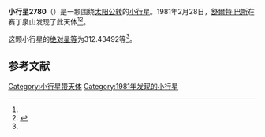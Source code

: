 {{Infobox planet
| bgcolour = #FFFFC0
| name = 2780 Monnig
| symbol = 
| image = 
| caption = 
| discovery = yes
| discovery_ref = 
| discoverer = [[舒爾特·巴斯|舒爾特·巴斯]]
| discovery_site = [[赛丁泉山|赛丁泉山]] 
| discovered = 1981年2月28日
| designations = yes
| mp_name = 
| named_after = 
| alt_names = 1981 DO2/ 1952 KV / 1971 BT3 / 1971 BV2 / 1976 YO
| mp_category = [[主带小行星|主带小行星]]
| orbit_ref = <ref name="a">[http://ssd.jpl.nasa.gov/sbdb.cgi?sstr=2780 2780 Monnig] {{Wayback|url=http://ssd.jpl.nasa.gov/sbdb.cgi?sstr=2780 |date=20210717084309 }}，小行星數據庫瀏覽器（JPL Small-Body Database Browser）－[[美国国家航空航天局|美国国家航空航天局]]喷气推进实验室</ref>
| epoch = 2456400.5 (2013年4月18日更新)
| aphelion = {{convert|2.4475277|AU|km|3|abbr=on|lk=out}}
| perihelion = {{convert|1.9404113|AU|km|3|abbr=on}}
| semimajor = {{convert|2.1939695|AU|km|3|abbr=on}}
| eccentricity = 0.1155705
| period = 1186.982443 [[日|日]]<br />3.25[[儒略年|儒略年]]
| avg_speed = 
| inclination = 5.46763
| asc_node = 274.99403
| mean_anomaly = 
| arg_peri = 312.43492
| satellites = 
| physical_characteristics = yes
| dimensions = 
| mass = 
| density = 
| surface_grav = 
| escape_velocity = 
| sidereal_day = 
| axial_tilt = 
| pole_ecliptic_lat = 
| pole_ecliptic_lon = 
| albedo = 
| temperatures= 
| temp_name1 = 
| mean_temp_1 = 
| max_temp_1 = 
| temp_name2 = 
| max_temp_2 = 
| spectral_type = 
| abs_magnitude = 312.43492
}}

'''小行星2780'''（{{lang-en|2780 Monnig}}）是一颗围绕[[太阳|太阳]][[公转|公转]]的[[小行星|小行星]]。1981年2月28日，[[舒爾特·巴斯|舒爾特·巴斯]]在赛丁泉山发现了此天体<ref name="a" /><ref>{{cite news|title=小行星列表|url=http://cfa-www.harvard.edu/iau/lists/NumberedMPs.txt|accessdate=2013-07-08|newspaper=哈佛大学|archive-date=2008-05-17|archive-url=https://web.archive.org/web/20080517010638/http://cfa-www.harvard.edu/iau/lists/NumberedMPs.txt|dead-url=no}}</ref>。

这颗小行星的[[绝对星等|绝对星等]]为312.43492等<ref name="a" />。

==参考文献==
{{reflist}}
{{Minor Planet Number|[[小行星2779|小行星2779]]|[[小行星2781|小行星2781]]}}

{{小天体}}

[[Category:小行星带天体|Category:小行星带天体]]
[[Category:1981年发现的小行星|Category:1981年发现的小行星]]

{{asteroid-stub}}